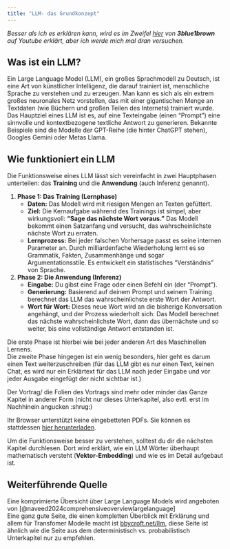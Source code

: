 ```yaml
---
title: "LLM- das Grundkonzept"
---
```


_Besser als ich es erklären kann, wird es im Zweifel [hier](https://www.youtube.com/watch?v=LPZh9BOjkQs) von **3blue1brown** auf Youtube erklärt, aber ich werde mich mal dran versuchen._

## Was ist ein LLM?
Ein Large Language Model (LLM), ein großes Sprachmodell zu Deutsch, ist eine Art von künstlicher Intelligenz, die darauf trainiert ist, menschliche Sprache zu verstehen und zu erzeugen. Man kann es sich als ein extrem großes neuronales Netz vorstellen, das mit einer gigantischen Menge an Textdaten (wie Büchern und großen Teilen des Internets) trainiert wurde.
Das Hauptziel eines LLM ist es, auf eine Texteingabe (einen "Prompt") eine sinnvolle und kontextbezogene textliche Antwort zu generieren. Bekannte Beispiele sind die Modelle der GPT-Reihe (die hinter ChatGPT stehen), Googles Gemini oder Metas Llama.

## Wie funktioniert ein LLM
Die Funktionsweise eines LLM lässt sich vereinfacht in zwei Hauptphasen unterteilen: das **Training** und die **Anwendung** (auch Inferenz genannt).

1.  **Phase 1: Das Training (Lernphase)**
    -   **Daten:** Das Modell wird mit riesigen Mengen an Texten gefüttert.
    -   **Ziel:** Die Kernaufgabe während des Trainings ist simpel, aber wirkungsvoll: **"Sage das nächste Wort voraus."** Das Modell bekommt einen Satzanfang und versucht, das wahrscheinlichste nächste Wort zu erraten. 
    -   **Lernprozess:** Bei jeder falschen Vorhersage passt es seine internen Parameter an. Durch milliardenfache Wiederholung lernt es so Grammatik, Fakten, Zusammenhänge und sogar Argumentationsstile. Es entwickelt ein statistisches "Verständnis" von Sprache.

2.  **Phase 2: Die Anwendung (Inferenz)**
    -   **Eingabe:** Du gibst eine Frage oder einen Befehl ein (der "Prompt").
    -   **Generierung:** Basierend auf deinem Prompt und seinem Training berechnet das LLM das wahrscheinlichste erste Wort der Antwort.
    -   **Wort für Wort:** Dieses neue Wort wird an die bisherige Konversation angehängt, und der Prozess wiederholt sich: Das Modell berechnet das nächste wahrscheinlichste Wort, dann das übernächste und so weiter, bis eine vollständige Antwort entstanden ist.

Die erste Phase ist hierbei wie bei jeder anderen Art des Maschinellen Lernens.  
Die zweite Phase hingegen ist ein wenig besonders, hier geht es darum einen Text weiterzuschreiben (für das LLM gibt es nur einen Text, keinen Chat, es wird nur ein Erklärtext für das LLM nach jeder Eingabe und vor jeder Ausgabe eingefügt der nicht sichtbar ist.) 

:::{.callout-tip title="Auch hierzu musste ich mal einen Vortrag in der Uni halten" collapse="true"}

Der Vortrag/ die Folien des Vortrags sind mehr oder minder das Ganze Kapitel in anderer Form (nicht nur dieses Unterkapitel, also evtl. erst im Nachhinein angucken :shrug:)

<object data="Quellen/Grundlagen Large Language Models.pdf" type="application/pdf" width="100%" height="600px">
    <p>Ihr Browser unterstützt keine eingebetteten PDFs. Sie können es stattdessen <a href="Quellen/Grundlagen Large Language Models.pdf">hier herunterladen</a>.</p>
</object>

:::

Um die Funktionsweise besser zu verstehen, solltest du dir die nächsten Kapitel durchlesen. Dort wird erklärt, wie ein LLM Wörter überhaupt mathematisch versteht (**Vektor-Embedding**) und wie es im Detail aufgebaut ist.

## Weiterführende Quelle
Eine komprimierte Übersicht über Large Language Models wird angeboten von [@naveed2024comprehensiveoverviewlargelanguage]  
Eine ganz gute Seite, die einen kompletten Überblick mit Erklärung und allem für Transfomer Modelle macht ist [bbycroft.net/llm](https://bbycroft.net/llm), diese Seite ist ähnlich wie die Seite aus dem deterministisch vs. probabilistisch Unterkapitel nur zu empfehlen.  